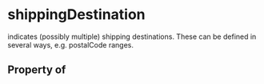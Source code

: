 # shippingDestination

indicates (possibly multiple) shipping destinations. These can be defined in several ways, e.g. postalCode ranges.

## Property of



